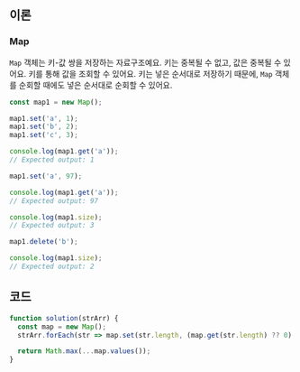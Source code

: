 ## 이론

### Map

`Map` 객체는 키-값 쌍을 저장하는 자료구조예요. 키는 중복될 수 없고, 값은 중복될 수 있어요. 키를 통해 값을 조회할 수 있어요. 키는 넣은 순서대로 저장하기 때문에, `Map` 객체를 순회할 때에도 넣은 순서대로 순회할 수 있어요.

```js
const map1 = new Map();

map1.set('a', 1);
map1.set('b', 2);
map1.set('c', 3);

console.log(map1.get('a'));
// Expected output: 1

map1.set('a', 97);

console.log(map1.get('a'));
// Expected output: 97

console.log(map1.size);
// Expected output: 3

map1.delete('b');

console.log(map1.size);
// Expected output: 2
```

## 코드

```js
function solution(strArr) {
  const map = new Map();
  strArr.forEach(str => map.set(str.length, (map.get(str.length) ?? 0) + 1));

  return Math.max(...map.values());
}
```
